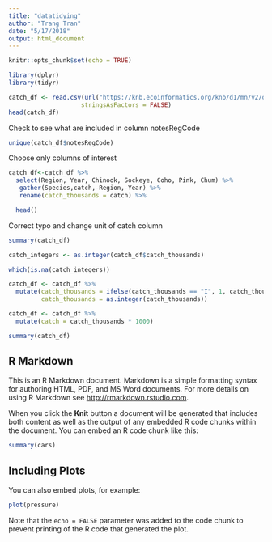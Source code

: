 ```yaml
---
title: "datatidying"
author: "Trang Tran"
date: "5/17/2018"
output: html_document
---
```


```r
knitr::opts_chunk$set(echo = TRUE)
```


```r
library(dplyr)
library(tidyr)

```



```r
catch_df <- read.csv(url("https://knb.ecoinformatics.org/knb/d1/mn/v2/object/df35b.302.1", method = "libcurl"),
                    stringsAsFactors = FALSE)
head(catch_df)

```

Check to see what are included in column notesRegCode
```r
unique(catch_df$notesRegCode)

```

Choose only columns of interest
```r

catch_df<-catch_df %>% 
  select(Region, Year, Chinook, Sockeye, Coho, Pink, Chum) %>% 
   gather(Species,catch,-Region,-Year) %>% 
   rename(catch_thousands = catch) %>% 

  head()

```


Correct typo and change unit of catch column

```r
summary(catch_df)
```

```r
catch_integers <- as.integer(catch_df$catch_thousands)
```

```r
which(is.na(catch_integers))
```

```r
catch_df <- catch_df %>%
  mutate(catch_thousands = ifelse(catch_thousands == "I", 1, catch_thousands),
         catch_thousands = as.integer(catch_thousands))
```


```r
catch_df <- catch_df %>%
  mutate(catch = catch_thousands * 1000)

summary(catch_df)

```






















## R Markdown

This is an R Markdown document. Markdown is a simple formatting syntax for authoring HTML, PDF, and MS Word documents. For more details on using R Markdown see <http://rmarkdown.rstudio.com>.

When you click the **Knit** button a document will be generated that includes both content as well as the output of any embedded R code chunks within the document. You can embed an R code chunk like this:

```r
summary(cars)
```

## Including Plots

You can also embed plots, for example:

```r
plot(pressure)
```

Note that the `echo = FALSE` parameter was added to the code chunk to prevent printing of the R code that generated the plot.
